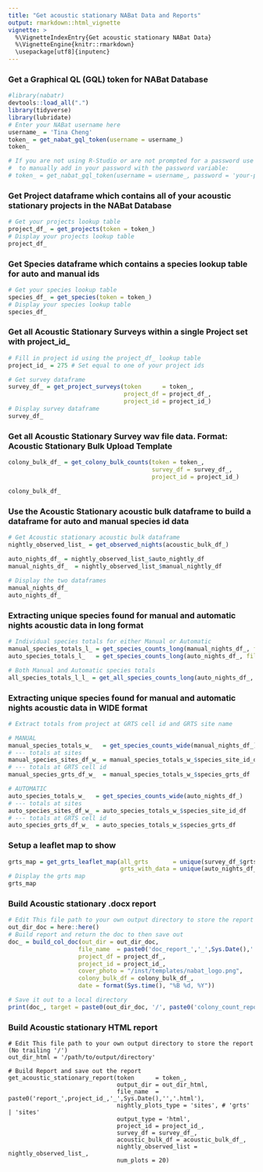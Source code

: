 ```yaml
---
title: "Get acoustic stationary NABat Data and Reports"
output: rmarkdown::html_vignette
vignette: >
  %\VignetteIndexEntry{Get acoustic stationary NABat Data}
  %\VignetteEngine{knitr::rmarkdown}
  \usepackage[utf8]{inputenc}
---
```





### Get a Graphical QL (GQL) token for NABat Database
```r
#library(nabatr)
devtools::load_all(".")
library(tidyverse)
library(lubridate)
# Enter your NABat username here
username_ = 'Tina Cheng'
token_ = get_nabat_gql_token(username = username_)
token_

# If you are not using R-Studio or are not prompted for a password use this code below
#  to manually add in your password with the password variable:
# token_ = get_nabat_gql_token(username = username_, password = 'your-password')
```

### Get Project dataframe which contains all of your acoustic stationary projects in the NABat Database
```r
# Get your projects lookup table
project_df_ = get_projects(token = token_)
# Display your projects lookup table
project_df_

```

### Get Species dataframe which contains a species lookup table for auto and manual ids
```r
# Get your species lookup table
species_df_ = get_species(token = token_)
# Display your species lookup table
species_df_

```

### Get all Acoustic Stationary Surveys within a single Project set with project_id_
```r
# Fill in project id using the project_df_ lookup table
project_id_ = 275 # Set equal to one of your project ids

# Get survey dataframe 
survey_df_ = get_project_surveys(token      = token_,
                                 project_df = project_df_,
                                 project_id = project_id_)
# Display survey dataframe
survey_df_
```

### Get all Acoustic Stationary Survey wav file data.  Format: Acoustic Stationary Bulk Upload Template
```r
colony_bulk_df_ = get_colony_bulk_counts(token = token_,
                                         survey_df = survey_df_,
                                         project_id = project_id_)

colony_bulk_df_
```

### Use the Acoustic Stationary acoustic bulk dataframe to build a dataframe for auto and manual species id data
```r
# Get Acoustic stationary acoustic bulk dataframe
nightly_observed_list_ = get_observed_nights(acoustic_bulk_df_)

auto_nights_df_ = nightly_observed_list_$auto_nightly_df
manual_nights_df_  = nightly_observed_list_$manual_nightly_df
  
# Display the two dataframes
manual_nights_df_
auto_nights_df_
```

### Extracting unique species found for manual and automatic nights acoustic data in long format
```r
# Individual species totals for either Manual or Automatic
manual_species_totals_l_ = get_species_counts_long(manual_nights_df_, filter=TRUE)
auto_species_totals_l_   = get_species_counts_long(auto_nights_df_, filter=TRUE)

# Both Manual and Automatic species totals 
all_species_totals_l_l_ = get_all_species_counts_long(auto_nights_df_, manual_nights_df_, fil = TRUE)
```

### Extracting unique species found for manual and automatic nights acoustic data in WIDE format
```r
# Extract totals from project at GRTS cell id and GRTS site name

# MANUAL
manual_species_totals_w_   = get_species_counts_wide(manual_nights_df_)
# --- totals at sites
manual_species_sites_df_w_ = manual_species_totals_w_$species_site_id_df
# --- totals at GRTS cell id
manual_species_grts_df_w_  = manual_species_totals_w_$species_grts_df

# AUTOMATIC
auto_species_totals_w_   = get_species_counts_wide(auto_nights_df_)
# --- totals at sites
auto_species_sites_df_w_ = auto_species_totals_w_$species_site_id_df
# --- totals at GRTS cell id
auto_species_grts_df_w_  = auto_species_totals_w_$species_grts_df

```

### Setup a leaflet map to show 
```r
grts_map = get_grts_leaflet_map(all_grts       = unique(survey_df_$grts_cell_id),
                                grts_with_data = unique(auto_nights_df_$GRTS))
# Display the grts map
grts_map
```

### Build Acoustic stationary .docx report
```r
# Edit This file path to your own output directory to store the report (No trailing '/')
out_dir_doc = here::here()
# Build report and return the doc to then save out
doc_ = build_col_doc(out_dir = out_dir_doc,
                    file_name  = paste0('doc_report_','_',Sys.Date(),'.docx'),
                    project_df = project_df_,
                    project_id = project_id_,
                    cover_photo = "/inst/templates/nabat_logo.png",
                    colony_bulk_df = colony_bulk_df_,
                    date = format(Sys.time(), "%B %d, %Y"))

# Save it out to a local directory
print(doc_, target = paste0(out_dir_doc, '/', paste0('colony_count_report_',project_id_,'_',format(Sys.time(), '%Y_%m_%d_%H%M%S'),'.docx')))
```

### Build Acoustic stationary HTML report
```
# Edit This file path to your own output directory to store the report (No trailing '/')
out_dir_html = '/path/to/output/directory'

# Build Report and save out the report
get_acoustic_stationary_report(token      = token_,
                               output_dir = out_dir_html,
                               file_name  = paste0('report_',project_id_,'_',Sys.Date(),'','.html'),
                               nightly_plots_type = 'sites', # 'grts' | 'sites'
                               output_type = 'html',
                               project_id = project_id_,
                               survey_df = survey_df_,
                               acoustic_bulk_df = acoustic_bulk_df_,
                               nightly_observed_list = nightly_observed_list_,
                               num_plots = 20)
```



